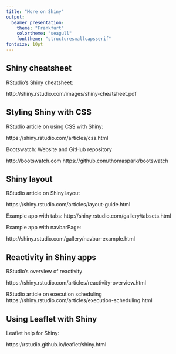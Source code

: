 ```yaml
---
title: "More on Shiny"
output: 
  beamer_presentation:
    theme: "Frankfurt"
    colortheme: "seagull"
    fonttheme: "structuresmallcapsserif"
fontsize: 10pt
---
```


## Shiny cheatsheet

RStudio's Shiny cheatsheet: 

http://shiny.rstudio.com/images/shiny-cheatsheet.pdf

## Styling Shiny with CSS

RStudio article on using CSS with Shiny: 

https://shiny.rstudio.com/articles/css.html

Bootswatch: Website and GitHub repository

http://bootswatch.com
https://github.com/thomaspark/bootswatch

## Shiny layout

RStudio article on Shiny layout

https://shiny.rstudio.com/articles/layout-guide.html

Example app with tabs: 
http://shiny.rstudio.com/gallery/tabsets.html

Example app with navbarPage: 

http://shiny.rstudio.com/gallery/navbar-example.html

## Reactivity in Shiny apps

RStudio's overview of reactivity

https://shiny.rstudio.com/articles/reactivity-overview.html

RStudio article on execution scheduling 
https://shiny.rstudio.com/articles/execution-scheduling.html

## Using Leaflet with Shiny

Leaflet help for Shiny:

https://rstudio.github.io/leaflet/shiny.html